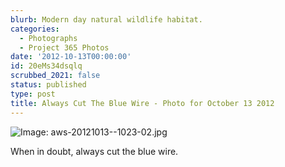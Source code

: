 ```yaml
---
blurb: Modern day natural wildlife habitat.
categories:
  - Photographs
  - Project 365 Photos
date: '2012-10-13T00:00:00'
id: 20eMs34dsqlq
scrubbed_2021: false
status: published
type: post
title: Always Cut The Blue Wire - Photo for October 13 2012
---
```


![Image: aws-20121013--1023-02.jpg](/aws-20121013--1023-02.jpg)

When in doubt, always cut the blue wire.
